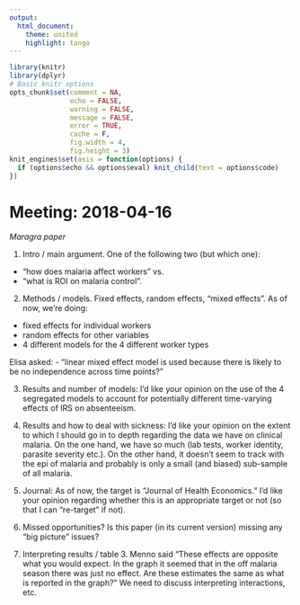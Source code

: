 ```yaml
---
output:
  html_document:
    theme: united
    highlight: tango
---
```


```r
library(knitr)
library(dplyr)
# Basic knitr options
opts_chunk$set(comment = NA, 
               echo = FALSE, 
               warning = FALSE, 
               message = FALSE, 
               error = TRUE, 
               cache = F,
               fig.width = 4,
               fig.height = 3)
knit_engines$set(asis = function(options) {
  if (options$echo && options$eval) knit_child(text = options$code)
})
```

# Meeting: 2018-04-16

_Maragra paper_

1. Intro / main argument. One of the following two (but which one):
- "how does malaria affect workers" vs. 
- "what is ROI on malaria control". 

2. Methods / models. Fixed effects, random effects, "mixed effects". As of now, we're doing:
- fixed effects for individual workers
- random effects for other variables
- 4 different models for the 4 different worker types

Elisa asked:
- "linear mixed effect model is used because there is likely to be no independence across time points?"


3. Results and number of models: I'd like your opinion on the use of the 4 segregated models to account for potentially different time-varying effects of IRS on absenteeism.


4. Results and how to deal with sickness: I'd like your opinion on the extent to which I should go in to depth regarding the data we have on clinical malaria. On the one hand, we have so much (lab tests, worker identity, parasite severity etc.). On the other hand, it doesn't seem to track with the epi of malaria and probably is only a small (and biased) sub-sample of all malaria.

5. Journal: As of now, the target is "Journal of Health Economics." I'd like your opinion regarding whether this is an appropriate target or not (so that I can "re-target" if not).


6. Missed opportunities? Is this paper (in its current version) missing any "big picture" issues?

7. Interpreting results / table 3. Menno said "These effects are opposite what you would expect. In the graph it seemed that in the off malaria season there was just no effect. Are these estimates the same as what is reported in the graph?" We need to discuss interpreting interactions, etc.

